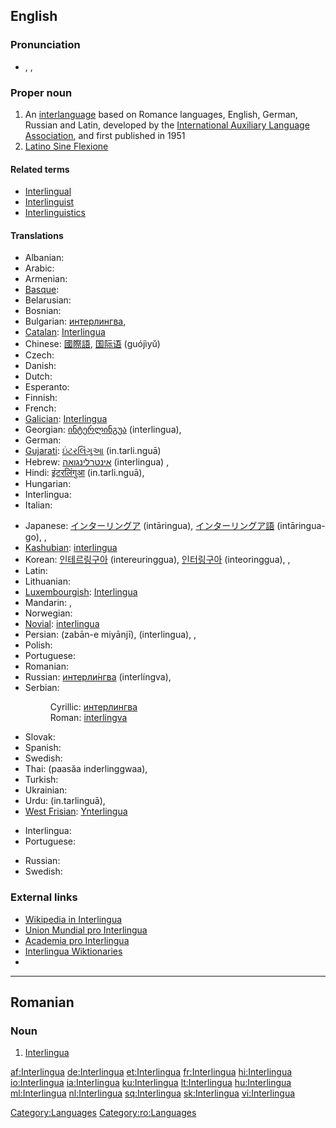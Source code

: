 {{also|interlingua}}
==English==
{{wikipedia}}
{{interwiktionary|code=ia}}

===Pronunciation===
* {{enPR|ĭn'tə(r)lĭng"wə}}, {{IPA|/ˈɪntə(r)ˌlɪŋgwə/}}, {{SAMPA|/"Int@(r)%lINgw@/}}

===Proper noun===
{{en-proper noun}}

# An [[interlanguage]] based on Romance languages, English, German, Russian and Latin, developed by the [[International Auxiliary Language Association]], and first published in 1951
# [[Latino Sine Flexione]]

====Related terms====

* [[Interlingual]]
* [[Interlinguist]]
* [[Interlinguistics]]

====Translations====
{{trans-top|interlanguage based on Romance languages}}
* Albanian: {{t-|sq|interlingua|xs=Albanian}}
* Arabic: {{t|ar|إنترلنغوا|f|tr='intarlinghwa|sc=Arab}}
* Armenian: {{t-|hy|ինտերլինգվա|tr=interlingva}}
* [[Basque]]: {{t-|eu|interlingua|xs=Basque}}
* Belarusian: {{t|be|інтерлінгва|f|tr=interlínhva|sc=Cyrl}}
* Bosnian: {{t-|bs|interlingva|m}}
* Bulgarian: [[интерлингва#Bulgarian|интерлингва]],  {{t|bg|интерлингва|f|tr=interlíngva|sc=Cyrl}}
* [[Catalan]]: [[Interlingua#Catalan|Interlingua]] {{f}}
* Chinese: [[國際語]], [[国际语]] (guójìyǔ)
* Czech: {{t+|cs|interlingua}}
* Danish: {{t-|da|interlingua}}
* Dutch: {{t+|nl|Interlingua}}
* Esperanto: {{t+|eo|Interlingvao|xs=Esperanto}}
* Finnish: {{t+|fi|interlingua}}
* French: {{t+|fr|Interlingua}}
* [[Galician]]: [[Interlingua#Galician|Interlingua]]
* Georgian: [[ინტერლინგუა]] (interlingua),  {{t|ka|ინტერლინგუა|tr=interlingua|sc=Geor}}
* German: {{t+|de|Interlingua}}
* [[Gujarati]]: [[ઇંટરલિંગુઆ]] (in.tarli.nguā)
* Hebrew: [[אינטרלינגואה]] (interlingua) {{f}},  {{t|he|אינטרלינגואה|f|tr=interlingua|sc=Hebr}}
* Hindi: [[इंटरलिंगुआ]] (in.tarli.nguā),  {{t|hi|इंटरलिंगुआ|tr=in.tarli.nguā|sc=Deva}}
* Hungarian: {{t+|hu|interlingva}}
* Interlingua: {{t+|ia|interlingua|xs=Interlingua}}
* Italian: {{t+|it|interlingua}}
{{trans-mid}}
* Japanese: [[インターリングア]] (intāringua), [[インターリングア語]] (intāringua-go),  {{t|ja|インターリングア|tr=intāringua|sc=Jpan}},  {{t|ja|インターリングア語|tr=Intāringua-go|sc=Jpan}}
* [[Kashubian]]: [[interlingua]]
* Korean: [[인테르링구아]] (intereuringgua), [[인터링구아]] (inteoringgua),  {{t|ko|인테르링구아|tr=Intereuringgua|sc=Kore}},  {{t|ko|인터링구아|tr=Inteoringgua|sc=Kore}}
* Latin: {{t-|la|Interlingua}}
* Lithuanian: {{t+|lt|Interlingua|xs=Lithuanian}}
* [[Luxembourgish]]: [[Interlingua#Luxembourgish|Interlingua]]
* Mandarin: {{t|zh|國際語|sc=Hani}},  {{t|zh|国际语|tr=Guójì-yǔ|sc=Hani}}
* Norwegian: {{t-|no|Interlingua}}
* [[Novial]]: [[interlingua]]
* Persian: {{fa-Arab|[[زبان میانجی]]}} (zabān-e miyānjī), {{fa-Arab|[[اینترلینگوا]]}} (interlingua),  {{t|fa|زبان میانجی|tr=zabān-e miyānjī|sc=fa-Arab}},  {{t|fa|اینترلینگو|tr=interlingua|sc=fa-Arab}}
* Polish: {{t+|pl|interlingua|f}}
* Portuguese: {{t+|pt|interlíngua|f}}
* Romanian: {{t-|ro|Interlingua}}
* Russian: [[интерлингва|интерли́нгва]] {{f}} (interlíngva),  {{t|ru|интерлингва|f|tr=interlíngva|sc=Cyrl}}
* Serbian:
*: Cyrillic: [[интерлингва]] {{m}}
*: Roman: [[interlingva]] {{m}}
* Slovak: {{t+|sk|Interlingua}}
* Spanish: {{t+|es|interlingua|f}}
* Swedish: {{t+|sv|interlingua}}
* Thai: {{Thai|[[ภาษาอินเตอร์ลิงกวา]]}} (paasăa inderlinggwaa),  {{t|th|ภาษาอินเตอร์ลิงกวา|tr=paasăa inderlinggwaa|sc=Thai}}
* Turkish: {{t+|tr|İnterlingua}}
* Ukrainian: {{t+|uk|інтерлінгва|f|tr=interlíngva|xs=Ukrainian}}
* Urdu: {{ur-Arab|[[انٹرلنگوا]]}} (in.tarlinguā),  {{t|ur|انٹرلنگوا|tr=in.tarli.nguā|sc=ur-Arab}}
* [[West Frisian]]: [[Ynterlingua]]
{{trans-bottom}}

{{trans-top|Latino Sine Flexione}}
* Interlingua: {{t+|ia|interlingua|xs=Interlingua}}
* Portuguese: {{t+|pt|interlíngua|f}}
{{trans-mid}}
* Russian: {{t+|ru|интерлингва|f|alt=интерли́нгва|tr=interlíngva}}
* Swedish: {{t+|sv|interlingua}}
{{trans-bottom}}

===External links===
* [http://ia.wikipedia.org Wikipedia in Interlingua]
* [http://www.interlingua.com Union Mundial pro Interlingua]
* [http://www.yahoogroups.com/group/academiaprointerlingua/ Academia pro Interlingua]
* [http://ia.wiktionary.org/wiki/Frontispicio Interlingua Wiktionaries]
* {{ISO 639|link=Ethnologue|1code=ia|code=ina}}

[[Category:Languages]]

----

==Romanian==

===Noun===
{{infl|ro|proper noun|gender=f}}

# [[#English|Interlingua]]

[[Category:ro:Languages]]

[[af:Interlingua]]
[[de:Interlingua]]
[[et:Interlingua]]
[[fr:Interlingua]]
[[hi:Interlingua]]
[[io:Interlingua]]
[[ia:Interlingua]]
[[ku:Interlingua]]
[[lt:Interlingua]]
[[hu:Interlingua]]
[[ml:Interlingua]]
[[nl:Interlingua]]
[[sq:Interlingua]]
[[sk:Interlingua]]
[[vi:Interlingua]]